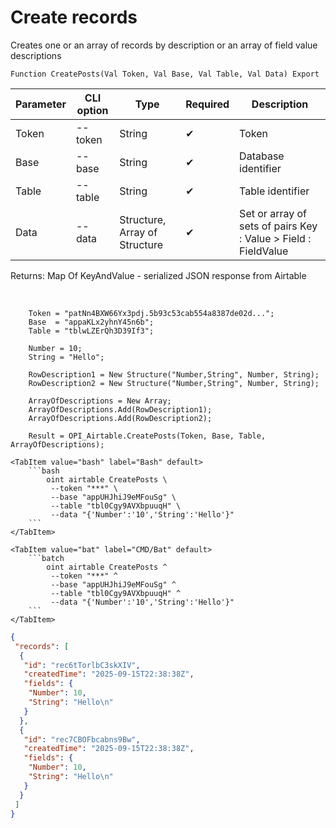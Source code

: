 ﻿---
sidebar_position: 3
description: Create records and other functions to work with Airtable in the Open Integration Package, a free open-source integration library for 1C:Enterprise 8, OneScript and CLI
keywords: [1C, 1С, 1С:Enterprise, 1С:Enterprise 8.3, API, Integration, Services, Exchange, OneScript, CLI, Airtable]
---


# Create records
 Creates one or an array of records by description or an array of field value descriptions



`Function CreatePosts(Val Token, Val Base, Val Table, Val Data) Export`

  | Parameter | CLI option | Type | Required | Description |
  |-|-|-|-|-|
  | Token | --token | String | &#x2714; | Token |
  | Base | --base | String | &#x2714; | Database identifier |
  | Table | --table | String | &#x2714; | Table identifier |
  | Data | --data | Structure, Array of Structure | &#x2714; | Set or array of sets of pairs Key : Value > Field : FieldValue |

  
  Returns:  Map Of KeyAndValue - serialized JSON response from Airtable

<br/>



```bsl title="1C:Enterprise/OneScript code example"
    Token = "patNn4BXW66Yx3pdj.5b93c53cab554a8387de02d...";
    Base  = "appaKLx2yhnY45n6b";
    Table = "tblwLZErQh3D39If3";

    Number = 10;
    String = "Hello";

    RowDescription1 = New Structure("Number,String", Number, String);
    RowDescription2 = New Structure("Number,String", Number, String);

    ArrayOfDescriptions = New Array;
    ArrayOfDescriptions.Add(RowDescription1);
    ArrayOfDescriptions.Add(RowDescription2);

    Result = OPI_Airtable.CreatePosts(Token, Base, Table, ArrayOfDescriptions);
```
 

 <Tabs>
  
    <TabItem value="bash" label="Bash" default>
        ```bash
            oint airtable CreatePosts \
             --token "***" \
             --base "appUHJhiJ9eMFouSg" \
             --table "tbl0Cgy9AVXbpuuqH" \
             --data "{'Number':'10','String':'Hello'}"
        ```
    </TabItem>
  
    <TabItem value="bat" label="CMD/Bat" default>
        ```batch
            oint airtable CreatePosts ^
             --token "***" ^
             --base "appUHJhiJ9eMFouSg" ^
             --table "tbl0Cgy9AVXbpuuqH" ^
             --data "{'Number':'10','String':'Hello'}"
        ```
    </TabItem>
</Tabs>


```json title="Result"
{
 "records": [
  {
   "id": "rec6tTorlbC3skXIV",
   "createdTime": "2025-09-15T22:38:38Z",
   "fields": {
    "Number": 10,
    "String": "Hello\n"
   }
  },
  {
   "id": "rec7CBOFbcabns9Bw",
   "createdTime": "2025-09-15T22:38:38Z",
   "fields": {
    "Number": 10,
    "String": "Hello\n"
   }
  }
 ]
}
```
